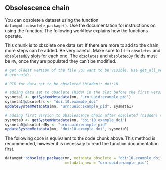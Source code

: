 ## Obsolescence chain

You can obsolete a dataset using the function `datamgmt::obsolete_package()`. Use the documentation for instructions on using the function. The following workflow explains how the functions operate.
  
This chunk is to obsolete one data set. If there are more to add to the chain, more steps can be added. Be very careful. Make sure to fill in `obsoletes` and `obsoletedBy` slots for each one.  The `obsoletes` and `obsoletedBy` fields must be `NA`, once they are populated they can't be modified.  

```r
# get oldest version of the file you want to be visible. Use get_all_versions and look at the latest.
# urn:uuid:...

# PID for data set to be obsoleted (hidden): doi:10…

# adding data set to obsolete (hide) in the slot before the first version of the visible data set
sysmeta1 <- getSystemMetadata(mn, "urn:uuid:example_pid")
sysmeta1@obsoletes <- "doi:10.example_doi"
updateSystemMetadata(mn, "urn:uuid:example_pid", sysmeta1)

# adding first version to obsolescence chain after obsoleted (hidden) version
sysmeta0 <- getSystemMetadata(mn, "doi:10.example_doi")
sysmeta0@obsoletedBy <- "urn:uuid:example_pid"
updateSystemMetadata(mn, "doi:10.example_doi", sysmeta0)

```

The following code is equivalent to the code chunk above. This method is recommended, however it is necessary to read the function documentation first. 

```r
datamgmt::obsolete_package(mn, metadata_obsolete = "doi:10.example_doi", 
                           metadata_new = "urn:uuid:example_pid")
```
